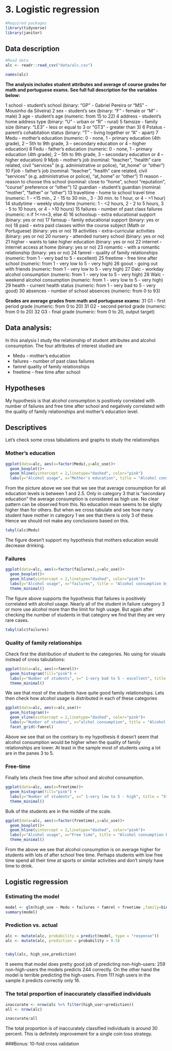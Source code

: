 # 3. Logistic regression


```r
#Required packages
library(tidyverse)
library(janitor)

```

## Data description

```r

#Read data
alc <- readr::read_csv("data/alc.csv")

names(alc)
```
**The analysis includes student attributes and average of course grades for math and portuguese exams. See full full description for the variables below:** 

1 school - student's school (binary: "GP" - Gabriel Pereira or "MS" - Mousinho da Silveira)
2 sex - student's sex (binary: "F" - female or "M" - male)
3 age - student's age (numeric: from 15 to 22)
4 address - student's home address type (binary: "U" - urban or "R" - rural)
5 famsize - family size (binary: "LE3" - less or equal to 3 or "GT3" - greater than 3)
6 Pstatus - parent's cohabitation status (binary: "T" - living together or "A" - apart)
7 Medu - mother's education (numeric: 0 - none,  1 - primary education (4th grade), 2 – 5th to 9th grade, 3 – secondary education or 4 – higher education)
8 Fedu - father's education (numeric: 0 - none,  1 - primary education (4th grade), 2 – 5th to 9th grade, 3 – secondary education or 4 – higher education)
9 Mjob - mother's job (nominal: "teacher", "health" care related, civil "services" (e.g. administrative or police), "at_home" or "other")
10 Fjob - father's job (nominal: "teacher", "health" care related, civil "services" (e.g. administrative or police), "at_home" or "other")
11 reason - reason to choose this school (nominal: close to "home", school "reputation", "course" preference or "other")
12 guardian - student's guardian (nominal: "mother", "father" or "other")
13 traveltime - home to school travel time (numeric: 1 - <15 min., 2 - 15 to 30 min., 3 - 30 min. to 1 hour, or 4 - >1 hour)
14 studytime - weekly study time (numeric: 1 - <2 hours, 2 - 2 to 5 hours, 3 - 5 to 10 hours, or 4 - >10 hours)
15 failures - number of past class failures (numeric: n if 1<=n<3, else 4)
16 schoolsup - extra educational support (binary: yes or no)
17 famsup - family educational support (binary: yes or no)
18 paid - extra paid classes within the course subject (Math or Portuguese) (binary: yes or no)
19 activities - extra-curricular activities (binary: yes or no)
20 nursery - attended nursery school (binary: yes or no)
21 higher - wants to take higher education (binary: yes or no)
22 internet - Internet access at home (binary: yes or no)
23 romantic - with a romantic relationship (binary: yes or no)
24 famrel - quality of family relationships (numeric: from 1 - very bad to 5 - excellent)
25 freetime - free time after school (numeric: from 1 - very low to 5 - very high)
26 goout - going out with friends (numeric: from 1 - very low to 5 - very high)
27 Dalc - workday alcohol consumption (numeric: from 1 - very low to 5 - very high)
28 Walc - weekend alcohol consumption (numeric: from 1 - very low to 5 - very high)
29 health - current health status (numeric: from 1 - very bad to 5 - very good)
30 absences - number of school absences (numeric: from 0 to 93)

**Grades are average grades from math and portuguese exams:**
31 G1 - first period grade (numeric: from 0 to 20)
31 G2 - second period grade (numeric: from 0 to 20)
32 G3 - final grade (numeric: from 0 to 20, output target)

## Data analysis:

In this analysis I study the relationship of student attributes and alcohol consumption. The four attributes of interest studied are

- Medu - mother's education
- failures - number of past class failures
- famrel quality of family relationships
- freetime - free time after school

## Hypotheses
My hypothesis is that alcohol consumption is positively correlated with number of failures and free time after school and negatively correlated with the quality of family relationships and mother's education level. 

## Descriptives
Let's check some cross tabulations and graphs to study the relationships

### Mother's education
```r

ggplot(data=alc, aes(x=factor(Medu),y=alc_use))+
  geom_boxplot()+
  geom_hline(yintercept = 2,linetype="dashed", color="pink")
  labs(y="Alcohol usage", x="Mother's education", title = "Alcohol consumption by mothers education")

```
From the picture above we see that we see that average consumption for all education levels is between 1 and 2.5. Only in category 3 that is "secondary education" the average consumption is considered as high use. No clear pattern can be observed from this. No education mean seems to be sligtly higher than for others. But when we cross tabulate and see how many student have mother in category 1 we see that there is only 3 of these. Hence we should not make any conclusions based on this. 


```r
tabyl(alc$Medu)
```
The figure doesn't support my hypothesis that mothers education would decrease drinking. 


### Failures

```r
ggplot(data=alc, aes(x=factor(failures),y=alc_use))+
  geom_boxplot()+
  geom_hline(yintercept = 2,linetype="dashed", color="pink")+
  labs(y="Alcohol usage", x="failures", title = "Alcohol consumption by mothers education")+
  theme_minimal()
```

The figure above supports the hypothesis that failures is positively correlated with alcohol usage. Nearly all of the student in failure category 3 or more use alcohol more than the limit for high usage. But again after checking the number of students in that category we find that they are very rare cases. 


```r
tabyl(alc$failures)
```


### Quality of family relationships


Check first the distribution of student to the categories. No using for visuals instead of cross tabulations:

```r
ggplot(data=alc, aes(x=famrel))+
  geom_histogram(fill="pink") +
  labs(y="Number of students", x=" 1-very bad to 5 - excellent", title = "Students by quality of family relationships")+ 
  theme_minimal()
```

We see that most of the students have quite good family relationships. Lets then check how alcohol usage is distributed in each of these categories

```r
ggplot(data=alc, aes(x=alc_use))+
  geom_histogram()+
  geom_vline(xintercept = 2,linetype="dashed", color="pink")+
  labs(y="Number of studens", x="alchol consumption", title = "Alcohol consumption by mothers education")+
  facet_grid(~famrel)
```

Above we see that on the contrary to my hypothesis it doesn't seem that alcohol consumption would be higher when the quality of family relationships are lower. At least in the sample most of students using a lot are in the panes 3 to 5. 


### Free-time
Finally lets check free time after school and alcohol consumption. 

```r

ggplot(data=alc, aes(x=freetime))+
  geom_histogram(fill="pink") +
  labs(y="Number of students", x=" 1-very low to 5 - high", title = "Students by quality of family relationships")+ 
  theme_minimal()

```


Bulk of the students are in the middle of the scale.


```r
ggplot(data=alc, aes(x=factor(freetime),y=alc_use))+
  geom_boxplot()+
  geom_hline(yintercept = 2,linetype="dashed", color="pink")+
  labs(y="Alcohol usage", x="Free time", title = "Alcohol consumption by after school free time")+
  theme_minimal()
```

From the above we see that alcohol consumption is on average higher for students with lots of after school free time. Perhaps students with low free time spend all their time at sports or similar activities and don't simply have time to drink. 


## Logistic regression

### Estimating the model
```r

model <- glm(high_use ~ Medu + failures + famrel + freetime ,family=binomial(link='logit'),data=alc)
summary(model)
```

### Prediction vs. actual 
```r
alc <- mutate(alc, probability = predict(model, type = "response"))
alc <- mutate(alc, prediction = probability > 0.5)


tabyl(alc, high_use,prediction)
```

It seems that model does pretty good job of predicting non-high-users: 259 non-high-users the models predicts 244 correctly. On the other hand the model is terrible predicting the high-users. From 111 high users in the sample it predicts correctly only 16. 

### The total proportion of inaccurately classified individuals

```r
inaccurate <- nrow(alc %>% filter(high_use!=prediction))
all <- nrow(alc)

inaccurate/all
```
The total proportion is of inaccurately classified individuals is around 30 percent. This is definitely improvement for a single coin toss strategy. 

###Bonus: 10-fold cross validation



